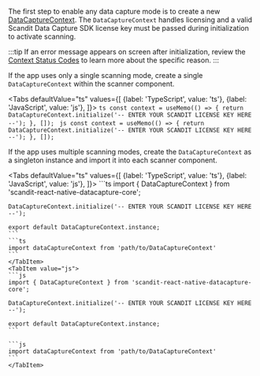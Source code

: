 
The first step to enable any data capture mode is to create a new [DataCaptureContext](https://docs.scandit.com/data-capture-sdk/react-native/core/api/data-capture-context.html#class-scandit.datacapture.core.DataCaptureContext). The `DataCaptureContext` handles licensing and a valid Scandit Data Capture SDK license key must be passed during initialization to activate scanning.

:::tip
If an error message appears on screen after initialization, review the [Context Status Codes](https://docs.scandit.com/data-capture-sdk/react-native/core/api/context-status.html#status-codes) to learn more about the specific reason.
:::

If the app uses only a single scanning mode, create a single `DataCaptureContext` within the scanner component.

<Tabs defaultValue="ts" values={[
	{label: 'TypeScript', value: 'ts'},
	{label: 'JavaScript', value: 'js'},
]}>
	<TabItem value="ts">
	```ts
	const context = useMemo(() => {
		return DataCaptureContext.initialize('-- ENTER YOUR SCANDIT LICENSE KEY HERE --');
	}, []);
	```
	</TabItem>
	<TabItem value="js">
	```js
	const context = useMemo(() => {
		return DataCaptureContext.initialize('-- ENTER YOUR SCANDIT LICENSE KEY HERE --');
	}, []);
	```
	</TabItem>
</Tabs>

If the app uses multiple scanning modes, create the `DataCaptureContext` as a singleton instance and import it into each scanner component.

<Tabs defaultValue="ts" values={[
	{label: 'TypeScript', value: 'ts'},
	{label: 'JavaScript', value: 'js'},
]}>
	<TabItem value="ts">
	```ts
	import { DataCaptureContext } from 'scandit-react-native-datacapture-core';

	DataCaptureContext.initialize('-- ENTER YOUR SCANDIT LICENSE KEY HERE --');

	export default DataCaptureContext.instance;
	```
	```ts
	import dataCaptureContext from 'path/to/DataCaptureContext'
	```
	</TabItem>
	<TabItem value="js">
	```js
	import { DataCaptureContext } from 'scandit-react-native-datacapture-core';

	DataCaptureContext.initialize('-- ENTER YOUR SCANDIT LICENSE KEY HERE --');

	export default DataCaptureContext.instance;
	```

	```js
	import dataCaptureContext from 'path/to/DataCaptureContext'
	```
	</TabItem>
</Tabs>
